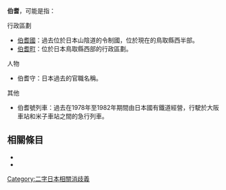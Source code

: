 {{disambig|cat=二字地名消歧義}}

'''伯耆'''，可能是指：

; 行政區劃
* [[伯耆國|伯耆國]]：過去位於日本山陰道的令制國，位於現在的鳥取縣西半部。
* [[伯耆町|伯耆町]]：位於日本鳥取縣西部的行政區劃。

; 人物
* 伯耆守：日本過去的官職名稱。

; 其他
* 伯耆號列車：過去在1978年至1982年期間由日本國有鐵道經營，行駛於大阪車站和米子車站之間的急行列車。

== 相關條目 ==

* {{Lookfrom|伯耆}}
* {{Intitle}}

{{DEFAULTSORT:Hoki}}
[[Category:二字日本相關消歧義|Category:二字日本相關消歧義]]